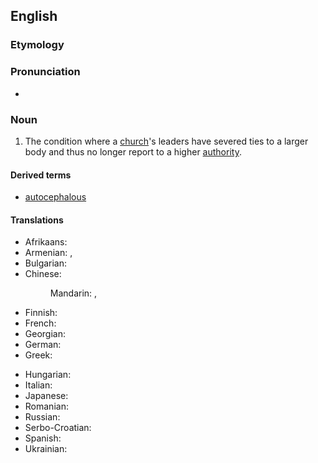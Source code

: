 ==English==

===Etymology===
{{affix|en|autocephalous|-y}}

===Pronunciation===
* {{IPA|en|/ˌɔːtəˈsɛfəli/}}

===Noun===
{{en-noun|~}}

# {{lb|en|Christianity}} The condition where a [[church]]'s leaders have severed ties to a larger body and thus no longer report to a higher [[authority]].

====Derived terms====
* [[autocephalous]]

====Translations====
{{trans-top|the organisational independence of a church}}
* Afrikaans: {{t|af|outokefalie}}
* Armenian: {{t+|hy|ինքնագլխություն}}, {{t|hy|ավտոկեֆալություն}}
* Bulgarian: {{t-needed|bg}}
* Chinese:
*: Mandarin: {{t|cmn|自主教會}}, {{t|cmn|自主教会|tr=zìzhǔ jiàohuì}}
* Finnish: {{t+|fi|autokefalia}}
* French: {{t|fr|autocéphalie}}
* Georgian: {{t|ka|ავტოკეფალია|sc=Geor}}
* German: {{t+|de|Autokephalie|f}}
* Greek: {{t+|el|αυτοκεφαλία|f|sc=Grek}}
{{trans-mid}}
* Hungarian: {{t|hu|autokefália}}
* Italian: {{t|it|autocefalia|f}}
* Japanese: {{t|ja|独立正教会|tr=どくりつせいきょうかい, dokuritsuseikyōkai}}
* Romanian: {{t+|ro|autocefalie|f}}
* Russian: {{t+|ru|автокефалия|f|sc=Cyrl}}
* Serbo-Croatian: {{t-needed|sh}}
* Spanish: {{t-needed|es}}
* Ukrainian: {{t|uk|автокефалія|f|sc=Cyrl}}
{{trans-bottom}}